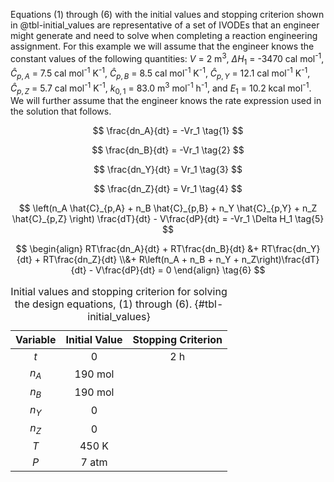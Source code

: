 Equations (1) through (6) with the initial values and stopping criterion shown in @tbl-initial_values are representative of a set of IVODEs that an engineer might generate and need to solve when completing a reaction engineering assignment. For this example we will assume that the engineer knows the constant values of the following quantities: $V$ = 2 m^3^, $\Delta H_1$ = -3470 cal mol^-1^, $\hat{C}_{p,A}$ = 7.5 cal mol^-1^ K^-1^, $\hat{C}_{p,B}$ = 8.5 cal mol^-1^ K^-1^, $\hat{C}_{p,Y}$ =  12.1 cal mol^-1^ K^-1^, $\hat{C}_{p,Z}$ =  5.7 cal mol^-1^ K^-1^, $k_{0,1}$ = 83.0 m^3^ mol^-1^ h^-1^, and $E_1$ = 10.2 kcal mol^-1^. We will further assume that the engineer knows the rate expression used in the solution that follows.

$$
\frac{dn_A}{dt} = -Vr_1 \tag{1}
$$

$$
\frac{dn_B}{dt} = -Vr_1 \tag{2}
$$

$$
\frac{dn_Y}{dt} = Vr_1 \tag{3}
$$

$$
\frac{dn_Z}{dt} = Vr_1 \tag{4}
$$

$$
\left(n_A \hat{C}_{p,A} + n_B \hat{C}_{p,B} + n_Y \hat{C}_{p,Y} + n_Z \hat{C}_{p,Z} \right) \frac{dT}{dt} - V\frac{dP}{dt} = -Vr_1 \Delta H_1 \tag{5}
$$

$$
\begin{align}
RT\frac{dn_A}{dt} + RT\frac{dn_B}{dt} &+ RT\frac{dn_Y}{dt} + RT\frac{dn_Z}{dt} \\&+ R\left(n_A + n_B + n_Y + n_Z\right)\frac{dT}{dt} - V\frac{dP}{dt} = 0
\end{align} \tag{6}
$$

| Variable | Initial Value | Stopping Criterion |
|:------:|:-------:|:-------:|
| $t$ | $0$ | $2 \text{ h}$ |
| $n_A$ | $190 \text{ mol}$ | |
| $n_B$ | $190 \text{ mol}$ | |
| $n_Y$ | $0$ | |
| $n_Z$ | $0$ | |
| $T$ | $450 \text{ K}$ | |
| $P$ | $7 \text{ atm}$ | |
  
: Initial values and stopping criterion for solving the design equations, (1) through (6). {#tbl-initial_values}

